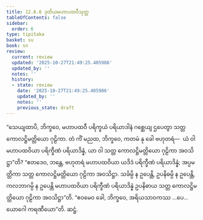 ```yaml
---
title: 12.6.6 ဒုတိယမဟာပထဝီသုတ္တ
tableOfContents: false
sidebar:
  order: 6
type: tipitaka
basket: su
book: sn
review:
  current: review
  updated: '2025-10-27T21:49:25.405986'
  updated_by: ''
  notes: ''
  history:
  - state: review
    date: '2025-10-27T21:49:25.405986'
    updated_by: ''
    notes: ''
    previous_state: draft
---
```



<ReviewStatus review={frontmatter.review} showDetails={true} />

<HypothesisAnnotation frontmatter={frontmatter} />

<DynamicBreadcrumb />

<Division number="1126" book="sn" e="ch" v="18" p="448">

<Paragraph number="2419" book="sn">
“သေယျထာပိ, ဘိက္ခဝေ, မဟာပထဝီ ပရိက္ခယံ ပရိယာဒါနံ ဂစ္ဆေယျ ဌပေတွာ သတ္တ ကောလဋ္ဌိမတ္တိယော ဂုဠိကာ. တံ ကိံ မညထ, ဘိက္ခဝေ, ကတမံ နု ခေါ ဗဟုတရံ—  ယံ ဝါ မဟာပထဝိယာ ပရိက္ခီဏံ ပရိယာဒိန္နံ, ယာ ဝါ သတ္တ ကောလဋ္ဌိမတ္တိယော ဂုဠိကာ အဝသိဋ္ဌာ”တိ? “ဧတဒေဝ, ဘန္တေ, ဗဟုတရံ မဟာပထဝိယာ ယဒိဒံ ပရိက္ခီဏံ ပရိယာဒိန္နံ; အပ္ပမတ္တိကာ သတ္တ ကောလဋ္ဌိမတ္တိယော ဂုဠိကာ အဝသိဋ္ဌာ. သင်္ခမ္ပိ န ဥပေန္တိ, ဥပနိဓမ္ပိ န ဥပေန္တိ, ကလဘာဂမ္ပိ န ဥပေန္တိ မဟာပထဝိယာ ပရိက္ခီဏံ ပရိယာဒိန္နံ ဥပနိဓာယ သတ္တ ကောလဋ္ဌိမတ္တိယော ဂုဠိကာ အဝသိဋ္ဌာ”တိ. “ဧဝမေဝ ခေါ, ဘိက္ခဝေ, အရိယသာဝကဿ …ပေ…  ယောဂေါ ကရဏီယော”တိ.

</Paragraph>
</Division>

<Paragraph number="2420" type="center" book="sn">
ဆဋ္ဌံ.
</Paragraph>